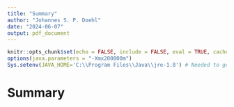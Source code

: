 ```yaml
---
title: "Summary"
author: "Johannes S. P. Doehl"
date: "2024-06-07"
output: pdf_document
---
```


~~~{=comment}
# Setup
~~~
```r
knitr::opts_chunk$set(echo = FALSE, include = FALSE, eval = TRUE, cache = TRUE, dev = "png", warning = FALSE, message = FALSE, fig.pos = "H", out.extra = "")
options(java.parameters = "-Xmx200000m")
Sys.setenv(JAVA_HOME='C:\\Program Files\\Java\\jre-1.8') # Needed to get around loading error of rJava
```

# Summary


